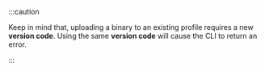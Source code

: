 :::caution

Keep in mind that, uploading a binary to an existing profile requires a new **version code**. Using the same **version code** will cause the CLI to return an error.

:::
